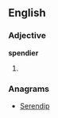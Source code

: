 ==English==

===Adjective===
'''spendier'''

# {{comparative of|[[spendy]]}}

===Anagrams===
* [[Serendip#English|Serendip]]